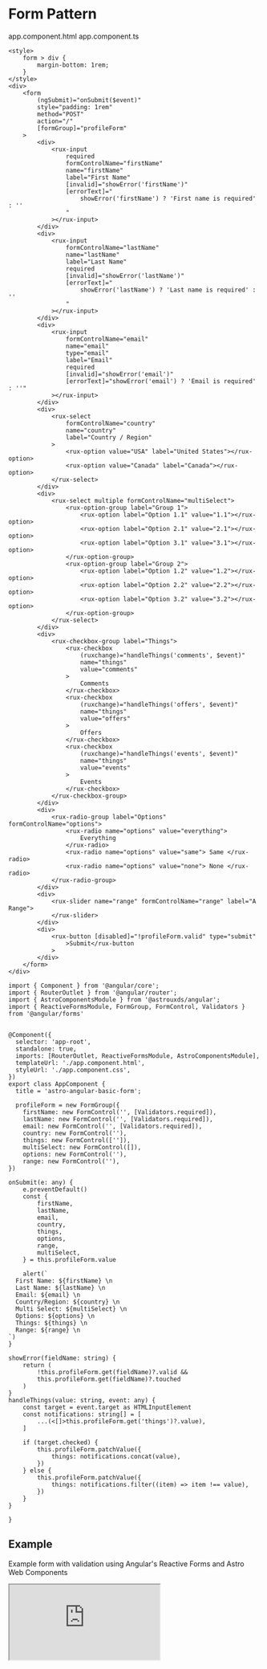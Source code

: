 
<Meta title="Patterns/Forms/Angular" />

<style>
    {`
  .sbdocs .sbdocs-content {
    max-width: 90%;
  }
  rux-tabs {
    margin-bottom: 1rem;
    height: auto;
  }
  .sandbox {
    width:100%; height:500px; border:0; border-radius: 4px; overflow:hidden;
  }
`}
</style>

# Form Pattern
<rux-tabs id="tab-set-id-1" small>
  <rux-tab id="tab-id-1">app.component.html</rux-tab>
  <rux-tab id="tab-id-2">app.component.ts</rux-tab>
</rux-tabs>
<rux-tab-panels aria-labelledby="tab-set-id-1">
  <rux-tab-panel aria-labelledby="tab-id-1">

```
<style>
    form > div {
        margin-bottom: 1rem;
    }
</style>
<div>
    <form
        (ngSubmit)="onSubmit($event)"
        style="padding: 1rem"
        method="POST"
        action="/"
        [formGroup]="profileForm"
    >
        <div>
            <rux-input
                required
                formControlName="firstName"
                name="firstName"
                label="First Name"
                [invalid]="showError('firstName')"
                [errorText]="
                    showError('firstName') ? 'First name is required' : ''
                "
            ></rux-input>
        </div>
        <div>
            <rux-input
                formControlName="lastName"
                name="lastName"
                label="Last Name"
                required
                [invalid]="showError('lastName')"
                [errorText]="
                    showError('lastName') ? 'Last name is required' : ''
                "
            ></rux-input>
        </div>
        <div>
            <rux-input
                formControlName="email"
                name="email"
                type="email"
                label="Email"
                required
                [invalid]="showError('email')"
                [errorText]="showError('email') ? 'Email is required' : ''"
            ></rux-input>
        </div>
        <div>
            <rux-select
                formControlName="country"
                name="country"
                label="Country / Region"
            >
                <rux-option value="USA" label="United States"></rux-option>
                <rux-option value="Canada" label="Canada"></rux-option>
            </rux-select>
        </div>
        <div>
            <rux-select multiple formControlName="multiSelect">
                <rux-option-group label="Group 1">
                    <rux-option label="Option 1.1" value="1.1"></rux-option>
                    <rux-option label="Option 2.1" value="2.1"></rux-option>
                    <rux-option label="Option 3.1" value="3.1"></rux-option>
                </rux-option-group>
                <rux-option-group label="Group 2">
                    <rux-option label="Option 1.2" value="1.2"></rux-option>
                    <rux-option label="Option 2.2" value="2.2"></rux-option>
                    <rux-option label="Option 3.2" value="3.2"></rux-option>
                </rux-option-group>
            </rux-select>
        </div>
        <div>
            <rux-checkbox-group label="Things">
                <rux-checkbox
                    (ruxchange)="handleThings('comments', $event)"
                    name="things"
                    value="comments"
                >
                    Comments
                </rux-checkbox>
                <rux-checkbox
                    (ruxchange)="handleThings('offers', $event)"
                    name="things"
                    value="offers"
                >
                    Offers
                </rux-checkbox>
                <rux-checkbox
                    (ruxchange)="handleThings('events', $event)"
                    name="things"
                    value="events"
                >
                    Events
                </rux-checkbox>
            </rux-checkbox-group>
        </div>
        <div>
            <rux-radio-group label="Options" formControlName="options">
                <rux-radio name="options" value="everything">
                    Everything
                </rux-radio>
                <rux-radio name="options" value="same"> Same </rux-radio>
                <rux-radio name="options" value="none"> None </rux-radio>
            </rux-radio-group>
        </div>
        <div>
            <rux-slider name="range" formControlName="range" label="A Range">
            </rux-slider>
        </div>
        <div>
            <rux-button [disabled]="!profileForm.valid" type="submit"
                >Submit</rux-button
            >
        </div>
    </form>
</div>
```  

  </rux-tab-panel>
  <rux-tab-panel aria-labelledby="tab-id-2">

```  
import { Component } from '@angular/core';
import { RouterOutlet } from '@angular/router';
import { AstroComponentsModule } from '@astrouxds/angular';
import { ReactiveFormsModule, FormGroup, FormControl, Validators } from '@angular/forms'


@Component({
  selector: 'app-root',
  standalone: true,
  imports: [RouterOutlet, ReactiveFormsModule, AstroComponentsModule],
  templateUrl: './app.component.html',
  styleUrl: './app.component.css',
})
export class AppComponent {
  title = 'astro-angular-basic-form';

  profileForm = new FormGroup({
    firstName: new FormControl('', [Validators.required]),
    lastName: new FormControl('', [Validators.required]),
    email: new FormControl('', [Validators.required]),
    country: new FormControl(''),
    things: new FormControl(['']),
    multiSelect: new FormControl([]),
    options: new FormControl(''),
    range: new FormControl(''),
})

onSubmit(e: any) {
    e.preventDefault()
    const {
        firstName,
        lastName,
        email,
        country,
        things,
        options,
        range,
        multiSelect,
    } = this.profileForm.value

    alert(`
  First Name: ${firstName} \n
  Last Name: ${lastName} \n
  Email: ${email} \n
  Country/Region: ${country} \n
  Multi Select: ${multiSelect} \n
  Options: ${options} \n
  Things: ${things} \n
  Range: ${range} \n
`)
}

showError(fieldName: string) {
    return (
        !this.profileForm.get(fieldName)?.valid &&
        this.profileForm.get(fieldName)?.touched
    )
}
handleThings(value: string, event: any) {
    const target = event.target as HTMLInputElement
    const notifications: string[] = [
        ...(<[]>this.profileForm.get('things')?.value),
    ]

    if (target.checked) {
        this.profileForm.patchValue({
            things: notifications.concat(value),
        })
    } else {
        this.profileForm.patchValue({
            things: notifications.filter((item) => item !== value),
        })
    }
}

}
```

  </rux-tab-panel>
</rux-tab-panels>

## Example

Example form with validation using Angular's Reactive Forms and Astro Web Components

<iframe
    src="https://stackblitz.com/github/RocketCommunicationsInc/astro-sandboxes/tree/main/forms/angular/basic-form?embed=1&file=src%2Fapp%2Fapp.component.ts,src%2Fapp%2Fapp.component.html&hideExplorer=1&hideNavigation=1&hidedevtools=1"
    class="sandbox"
    title="Astro Angular Form Pattern with Validation"
    allow="accelerometer; ambient-light-sensor; camera; encrypted-media; geolocation; gyroscope; hid; microphone; midi; payment; usb; vr; xr-spatial-tracking"
    sandbox="allow-forms allow-modals allow-popups allow-presentation allow-same-origin allow-scripts"
></iframe>




